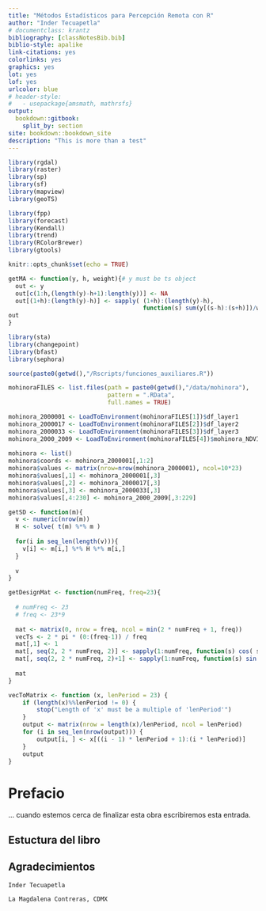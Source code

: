 ```yaml
---
title: "Métodos Estadísticos para Percepción Remota con R"
author: "Inder Tecuapetla"
# documentclass: krantz
bibliography: [classNotesBib.bib]
biblio-style: apalike
link-citations: yes
colorlinks: yes
graphics: yes
lot: yes
lof: yes
urlcolor: blue
# header-style:
#   - usepackage{amsmath, mathrsfs}
output: 
  bookdown::gitbook: 
    split_by: section
site: bookdown::bookdown_site
description: "This is more than a test"
---
```


```r
library(rgdal)
library(raster)
library(sp)
library(sf)
library(mapview)
library(geoTS)

library(fpp)
library(forecast)
library(Kendall)
library(trend)
library(RColorBrewer)
library(gtools)

knitr::opts_chunk$set(echo = TRUE)

getMA <- function(y, h, weight){# y must be ts object
  out <- y
  out[c(1:h,(length(y)-h+1):length(y))] <- NA
  out[(1+h):(length(y)-h)] <- sapply( (1+h):(length(y)-h), 
                                      function(s) sum(y[(s-h):(s+h)])/weight )
out
}

library(sta)
library(changepoint)
library(bfast)
library(sephora)

source(paste0(getwd(),"/Rscripts/funciones_auxiliares.R"))

mohinoraFILES <- list.files(path = paste0(getwd(),"/data/mohinora"),                        # /Users/inder/OneDrive/Desktop/mestiper/data/mohinora",
                            pattern = ".RData",
                            full.names = TRUE)

mohinora_2000001 <- LoadToEnvironment(mohinoraFILES[1])$df_layer1
mohinora_2000017 <- LoadToEnvironment(mohinoraFILES[2])$df_layer2
mohinora_2000033 <- LoadToEnvironment(mohinoraFILES[3])$df_layer3
mohinora_2000_2009 <- LoadToEnvironment(mohinoraFILES[4])$mohinora_NDVI_rTp
  
mohinora <- list()
mohinora$coords <- mohinora_2000001[,1:2]
mohinora$values <- matrix(nrow=nrow(mohinora_2000001), ncol=10*23)
mohinora$values[,1] <- mohinora_2000001[,3]
mohinora$values[,2] <- mohinora_2000017[,3]
mohinora$values[,3] <- mohinora_2000033[,3]
mohinora$values[,4:230] <- mohinora_2000_2009[,3:229]

getSD <- function(m){
  v <- numeric(nrow(m))
  H <- solve( t(m) %*% m )
  
  for(i in seq_len(length(v))){
    v[i] <- m[i,] %*% H %*% m[i,]
  }
  
  v
}

getDesignMat <- function(numFreq, freq=23){
  
  # numFreq <- 23
  # freq <- 23*9
  
  mat <- matrix(0, nrow = freq, ncol = min(2 * numFreq + 1, freq))
  vecTs <- 2 * pi * (0:(freq-1)) / freq
  mat[,1] <- 1
  mat[, seq(2, 2 * numFreq, 2)] <- sapply(1:numFreq, function(s) cos( s * vecTs ))
  mat[, seq(2, 2 * numFreq, 2)+1] <- sapply(1:numFreq, function(s) sin( s * vecTs ))
  
  mat
}

vecToMatrix <- function (x, lenPeriod = 23) {
    if (length(x)%%lenPeriod != 0) {
        stop("Length of 'x' must be a multiple of 'lenPeriod'")
    }
    output <- matrix(nrow = length(x)/lenPeriod, ncol = lenPeriod)
    for (i in seq_len(nrow(output))) {
        output[i, ] <- x[((i - 1) * lenPeriod + 1):(i * lenPeriod)]
    }
    output
}
```

\newcommand{\msf}[1]{\mathsf{#1}}
\newcommand{\mb}[1]{\mathbb{#1}}
\newcommand{\msc}[1]{\mathscr{#1}}
\newcommand{\bs}[1]{\boldsymbol{#1}}

\newcommand{\VAR}{\msf{VAR}}
\newcommand{\R}{\mb{R}}

\newcommand{\argMin}{\msf{argmin}}
\newcommand{\what}[1]{\widehat{#1}}

# Prefacio {-}

... cuando estemos cerca de finalizar esta obra escribiremos esta entrada.

\newpage

## Estuctura del libro {-}

## Agradecimientos {-}

```block2
Inder Tecuapetla 

La Magdalena Contreras, CDMX
```


